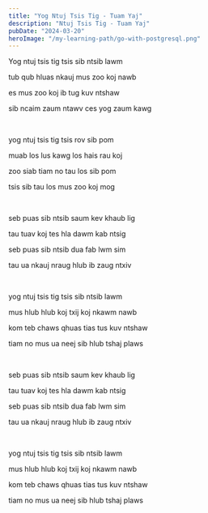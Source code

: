 ```yaml
---
title: "Yog Ntuj Tsis Tig - Tuam Yaj"
description: "Ntuj Tsis Tig - Tuam Yaj"
pubDate: "2024-03-20"
heroImage: "/my-learning-path/go-with-postgresql.png"
---
```


Yog ntuj tsis tig tsis sib ntsib lawm

tub qub hluas nkauj mus zoo koj nawb

es mus zoo koj ib tug kuv ntshaw

sib ncaim zaum ntawv ces yog zaum kawg

<br />

yog ntuj tsis tig tsis rov sib pom

muab los lus kawg los hais rau koj

zoo siab tiam no tau los sib pom

tsis sib tau los mus zoo koj mog

<br />

seb puas sib ntsib saum kev khaub lig

tau tuav koj tes hla dawm kab ntsig

seb puas sib ntsib dua fab lwm sim

tau ua nkauj nraug hlub ib zaug ntxiv

<br />

yog ntuj tsis tig tsis sib ntsib lawm

mus hlub hlub koj txij koj nkawm nawb

kom teb chaws qhuas tias tus kuv ntshaw

tiam no mus ua neej sib hlub tshaj plaws

<br />

seb puas sib ntsib saum kev khaub lig

tau tuav koj tes hla dawm kab ntsig

seb puas sib ntsib dua fab lwm sim

tau ua nkauj nraug hlub ib zaug ntxiv

<br />

yog ntuj tsis tig tsis sib ntsib lawm

mus hlub hlub koj txij koj nkawm nawb

kom teb chaws qhuas tias tus kuv ntshaw

tiam no mus ua neej sib hlub tshaj plaws
